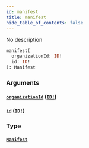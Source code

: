 ```yaml
---
id: manifest
title: manifest
hide_table_of_contents: false
---
```



No description

```graphql
manifest(
  organizationId: ID!
  id: ID!
): Manifest
```


### Arguments

#### [`organizationId`](#) ([`ID!`](/swapi/scalars/id))




#### [`id`](#) ([`ID!`](/swapi/scalars/id))




### Type

#### [`Manifest`](/swapi/objects/manifest)






